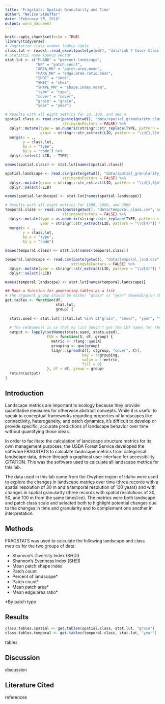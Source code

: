```yaml
---
title: 'Fragstats: Spatial Granularity and Time'
author: "Nelson Stauffer"
date: "February 23, 2018"
output: word_document
---
```


```r
knitr::opts_chunk$set(echo = TRUE)
library(tidyverse)
# Vegetation class number lookup table
class.lut <- readxl::read_excel(paste(getwd(), "data/Lab 7 Cover Class Codes.xls", sep = "/"))
# Statistic name lookup vector
stat.lut <- c("PLAND" = "percent.landscape",
              "NP" = "patch.count",
              "AREA_MN" = "patch.area.mean",
              "PARA_MN" = "edge.area.ratio.mean",
              "SHDI" = "shdi",
              "SHEI" = "shei",
              "SHAPE_MN" = "shape.index.mean",
              "type" = "type",
              "cover" = "cover",
              "grain" = "grain",
              "year" = "year")

# Results with all eight metrics for 30, 100, and 500 m
spatial.class <- read.csv(paste(getwd(), "data/spatial_granularity_class.csv", sep = "/"),
                          stringsAsFactors = FALSE) %>%
  dplyr::mutate(type = as.numeric(stringr::str_replace(TYPE, pattern = "cls_", replacement = "")),
                grain = stringr::str_extract(LID, pattern = "\\d{1,5}m")) %>%
  merge(x = .,
        y = class.lut,
        by.x = "type",
        by.y = "code") %>%
  dplyr::select(-LID, - TYPE)

names(spatial.class) <- stat.lut[names(spatial.class)]

spatial.landscape <- read.csv(paste(getwd(), "data/spatial_granularity_land.csv", sep = "/"),
                          stringsAsFactors = FALSE) %>%
  dplyr::mutate(grain = stringr::str_extract(LID, pattern = "\\d{1,5}m")) %>%
  dplyr::select(-LID)

names(spatial.landscape) <- stat.lut[names(spatial.landscape)]

# Results with all eight metrics for 1800, 1900, and 2000
temporal.class <- read.csv(paste(getwd(), "data/temporal_class.csv", sep = "/"),
                          stringsAsFactors = FALSE) %>%
  dplyr::mutate(type = as.numeric(stringr::str_replace(TYPE, pattern = "cls_", replacement = "")),
                year = stringr::str_extract(LID, pattern = "\\d{4}")) %>%
  merge(x = .,
        y = class.lut,
        by.x = "type",
        by.y = "code")

names(temporal.class) <- stat.lut[names(temporal.class)]

temporal.landscape <- read.csv(paste(getwd(), "data/temporal_land.csv", sep = "/"),
                              stringsAsFactors = FALSE) %>%
  dplyr::mutate(year = stringr::str_extract(LID, pattern = "\\d{4}")) %>%
  dplyr::select(-LID)

names(temporal.landscape) <- stat.lut[names(temporal.landscape)]

## Make a function for generating tables as a list
# the argument group should be either "grain" or "year" depending on the variable in the data frame
get.tables <- function(df,
                       stat.lut,
                       group) {
  
  stats.used <- stat.lut[!(stat.lut %in% c("grain", "cover", "year", "type"))][stat.lut[!(stat.lut %in% c("grain", "cover", "year", "type"))] %in% names(df)]
  
  # The setNames() is so that my list doesn't get the LUT names for the source file format
  output <- lapply(setNames(stats.used, stats.used),
                   FUN = function(X, df, group) {
                     metric <- rlang::quo(X)
                     grouping <- quo(group)
                     tidyr::spread(df[, c(group, "cover", X)],
                                   key = !!grouping,
                                   value = !!metric,
                                   fill = 0)
                   }, df = df, group = group)
  return(output)
}

```

## Introduction
Landscape metrics are important to ecology because they provide quantitative measures for otherwise abstract concepts. While it is useful to speak to conceptual frameworks regarding properties of landscapes like connectivity, heterogeneity, and patch dynamics, it's difficult to develop or provide specific, accurate predictions of landscape behavior over time without quantifying those ideas.

In order to facilitate the calculation of landscape structure metrics for its own management purposes, the USDA Forest Service developed the software FRAGSTATS to calculate landscape metrics from categorical landscape data, driven through a graphical user interface for accessibility. CITATION. This was the software used to calculate all landscape metrics for this lab.

The data used in this lab come from the Owyhee region of Idaho were used to explore the changes in landscape metrics over time (three records with a spatial resolution of 30 m and a temporal resolution of 100 years) and with changes in spatial granularity (three records with spatial resolutions of 30, 50, and 100 m from the same timeslice). The metrics were both landscape and patch class scale and selected both to highlight potential changes due to the changes in time and granularity and to complement one another in interpretation.

## Methods
FRAGSTATS was used to calculate the following landscape and class metrics for the two groups of data:

* Shannon's Diversity Index (SHDI)
* Shannon's Evenness Index (SHEI)
* Mean patch shape index
* Patch count
* Percent of landscape*
* Patch count*
* Mean patch area*
* Mean edge:area ratio*

*By patch type

## Results
```r
class.tables.spatial <- get.tables(spatial.class, stat.lut, "grain")
class.tables.temporal <- get.tables(temporal.class, stat.lut, "year")
```
tables

## Discussion
discussion

## Literature Cited
references
